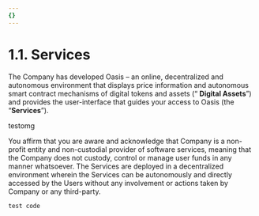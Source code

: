 ```yaml
---
{}
---
```


# 1.1. Services

The Company has developed Oasis – an online, decentralized and autonomous environment that displays price information and autonomous smart contract mechanisms of digital tokens and assets (“ **Digital Assets**”) and provides the user-interface that guides your access to Oasis (the “**Services**”).

testomg

You affirm that you are aware and acknowledge that Company is a non-profit entity and non-custodial provider of software services, meaning that the Company does not custody, control or manage user funds in any manner whatsoever. The Services are deployed in a decentralized environment wherein the Services can be autonomously and directly accessed by the Users without any involvement or actions taken by Company or any third-party.

<code>test code</code>
